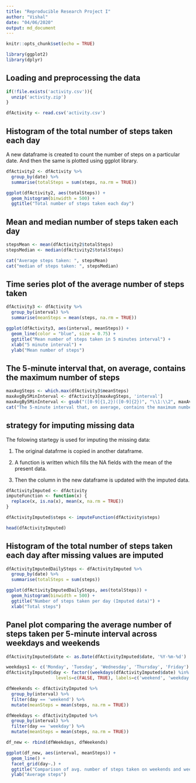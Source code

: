 ---
title: "Reproducible Research Project I"
author: "Vishal"
date: "04/06/2020"
output: md_document
---

```{r setup, include=TRUE}
knitr::opts_chunk$set(echo = TRUE)
```
```{r, echo=FALSE, results='hide', warning=FALSE, message=FALSE}
library(ggplot2)
library(dplyr)
```

## Loading and preprocessing the data

```{r, results='markup', warning=TRUE, message=TRUE}
if(!file.exists('activity.csv')){
  unzip('activity.zip')
}

dfActivity <- read.csv('activity.csv')
```


## Histogram of the total number of steps taken each day

A new dataframe is created to count the number of steps on a particular date. And then the same is plotted using ggplot library.

```{r}
dfActivity2 <- dfActivity %>%
  group_by(date) %>%
  summarise(totalSteps = sum(steps, na.rm = TRUE))

ggplot(dfActivity2, aes(totalSteps)) +
  geom_histogram(binwidth = 500) +
  ggtitle("Total number of steps taken each day")
```

## Mean and median number of steps taken each day

```{r}
stepsMean <- mean(dfActivity2$totalSteps)
stepsMedian <- median(dfActivity2$totalSteps)

cat("Average steps taken: ", stepsMean)
cat("median of steps taken: ", stepsMedian)
```

## Time series plot of the average number of steps taken
```{r}
dfActivity3 <- dfActivity %>%
  group_by(interval) %>%
  summarise(meanSteps = mean(steps, na.rm = TRUE))

ggplot(dfActivity3, aes(interval, meanSteps)) +
  geom_line(color = "blue", size = 0.75) +
  ggtitle("Mean number of steps taken in 5 minutes interval") +
  xlab("5 minute interval") +
  ylab("Mean number of steps")
```

## The 5-minute interval that, on average, contains the maximum number of steps

```{r}
maxAvgSteps <- which.max(dfActivity3$meanSteps)
maxAvgBy5MinInterval <- dfActivity3[maxAvgSteps, 'interval']
maxAvgBy5MinInterval <- gsub("([0-9]{1,2})([0-9]{2})", "\\1:\\2", maxAvgBy5MinInterval)
cat("The 5-minute interval that, on average, contains the maximum number of steps: ", maxAvgBy5MinInterval)
```

## strategy for imputing missing data

The folowing startegy is used for imputing the missing data:

1. The original datafrme is copied in another dataframe.

2. A function is written which fills the NA fields with the mean of the present data.

3. Then the column in the new dataframe is updated with the imputed data.

```{r}
dfActivityImputed <- dfActivity
imputeFunction <- function(x) {
  replace(x, is.na(x), mean(x, na.rm = TRUE))
}

dfActivityImputed$steps <- imputeFunction(dfActivity$steps)

head(dfActivityImputed)
```

## Histogram of the total number of steps taken each day after missing values are imputed

```{r}
dfActivityImputedDailySteps <- dfActivityImputed %>%
  group_by(date) %>%
  summarise(totalSteps = sum(steps))

ggplot(dfActivityImputedDailySteps, aes(totalSteps)) +
  geom_histogram(binwidth = 500) +
  ggtitle("Number of steps taken per day (Imputed data)") +
  xlab("Total steps")
```

## Panel plot comparing the average number of steps taken per 5-minute interval across weekdays and weekends

```{r}
dfActivityImputed$date <- as.Date(dfActivityImputed$date, '%Y-%m-%d')

weekdays1 <- c('Monday', 'Tuesday', 'Wednesday', 'Thursday', 'Friday')
dfActivityImputed$day <- factor((weekdays(dfActivityImputed$date) %in% weekdays1), 
                   levels=c(FALSE, TRUE), labels=c('weekend', 'weekday')) 

dfWeekends <- dfActivityImputed %>%
  group_by(interval) %>%
  filter(day == 'weekend') %>%
  mutate(meanSteps = mean(steps, na.rm = TRUE))

dfWeekdays <- dfActivityImputed %>%
  group_by(interval) %>%
  filter(day == 'weekday') %>%
  mutate(meanSteps = mean(steps, na.rm = TRUE))                   

df_new <- rbind(dfWeekdays, dfWeekends)

ggplot(df_new, aes(interval, meanSteps)) +
  geom_line() +
  facet_grid(day~.) +
  ggtitle("Comparison of avg. number of steps taken on weekends and weekdays") +
  ylab("Average steps")
```